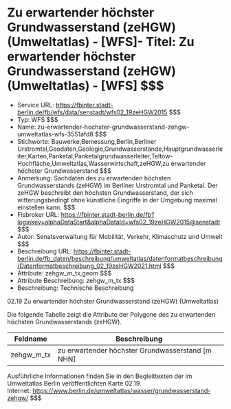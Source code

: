 # Zu erwartender höchster Grundwasserstand (zeHGW) (Umweltatlas) - [WFS]- Titel: Zu erwartender höchster Grundwasserstand (zeHGW) (Umweltatlas) - [WFS] $$$
- Service URL: https://fbinter.stadt-berlin.de/fb/wfs/data/senstadt/wfs02_19zeHGW2015 $$$
- Typ: WFS $$$
- Name: zu-erwartender-hochster-grundwasserstand-zehgw-umweltatlas-wfs-3551afd8 $$$
- Stichworte: Bauwerke,Bemessung,Berlin,Berliner Urstromtal,Geodaten,Geologie,Grundwasserstände,Hauptgrundwasserleiter,Karten,Panketal,Panketalgrundwasserleiter,Teltow-Hochfläche,Umweltatlas,Wasserwirtschaft,zeHGW,zu erwartender höchster Grundwasserstand $$$
- Anmerkung: Sachdaten des zu erwartenden höchsten Grundwasserstands (zeHGW) im Berliner Urstromtal und Panketal. Der zeHGW beschreibt den höchsten Grundwasserstand, der sich witterungsbedingt ohne künstliche Eingriffe in der Umgebung maximal einstellen kann. $$$
- Fisbroker URL: https://fbinter.stadt-berlin.de/fb?loginkey=alphaDataStart&alphaDataId=wfs02_19zeHGW2015@senstadt $$$
- Autor: Senatsverwaltung für Mobilität, Verkehr, Klimaschutz und Umwelt $$$
- Beschreibung URL: https://fbinter.stadt-berlin.de/fb_daten/beschreibung/umweltatlas/datenformatbeschreibung/Datenformatbeschreibung_02_19zeHGW2021.html $$$
- Attribute: zehgw_m_tx,geom $$$
- Attribute Beschreibung: zehgw_m_tx $$$
- Beschreibung: Technische Beschreibung 

02.19 Zu erwartender höchster Grundwasserstand (zeHGW) (Umweltatlas)

Die folgende Tabelle zeigt die Attribute der Polygone des zu erwartenden höchsten Grundwasserstands (zeHGW).

| **Feldname** | **Beschreibung**                                   |
| ------------ | -------------------------------------------------- |
| zehgw\_m\_tx | zu erwartender höchster Grundwasserstand \[m NHN\] |

Ausführliche Informationen finden Sie in den Begleittexten der im Umweltatlas Berlin veröffentlichten Karte 02.19.  
Internet: https://www.berlin.de/umweltatlas/wasser/grundwasserstand-zehgw/ $$$
